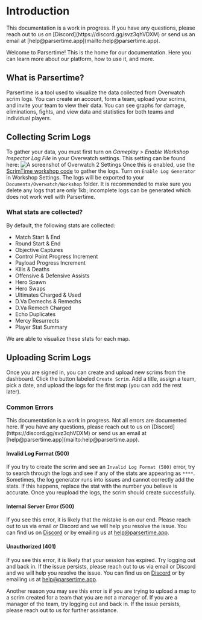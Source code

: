 
# Introduction

<Callout type="warning" emoji="⚠️">
    This documentation is a work in progress. If you have any questions, 
    please reach out to us on [Discord](https://discord.gg/svz3qhVDXM) 
    or send us an email at [help@parsertime.app](mailto:help@parsertime.app).
</Callout>
 
Welcome to Parsertime! This is the home for our documentation. Here you 
can learn more about our platform, how to use it, and more.

## What is Parsertime?
Parsertime is a tool used to visualize the data collected from Overwatch 
scrim logs. You can create an account, form a team, upload your scrims, and 
invite your team to view their data. You can see graphs for damage, eliminations, 
fights, and view data and statistics for both teams and individual players. 

## Collecting Scrim Logs
To gather your data, you must first turn on *Gameplay > Enable Workshop Inspector 
Log File* in your Overwatch settings. This setting can be found here:
![A screenshot of Overwatch 2 Settings](https://i.imgur.com/seP1eMT.png)
Once this is enabled, use the [ScrimTime workshop code](https://workshop.codes/DKEEH) to 
gather the logs. Turn on `Enable Log Generator` in Workshop Settings. The logs will be 
exported to your `Documents/Overwatch/Workshop` folder. It is recommended to make sure 
you delete any logs that are only 1kb; incomplete logs can be generated which does not 
work well with Parsertime.

### What stats are collected?
By default, the following stats are collected:
- Match Start & End
- Round Start & End
- Objective Captures
- Control Point Progress Increment
- Payload Progress Increment
- Kills & Deaths
- Offensive & Defensive Assists
- Hero Spawn
- Hero Swaps
- Ultimates Charged & Used
- D.Va Demechs & Remechs
- D.Va Remech Charged
- Echo Duplicates
- Mercy Resurrects
- Player Stat Summary

We are able to visualize these stats for each map.

## Uploading Scrim Logs
Once you are signed in, you can create and upload new scrims from the dashboard. Click 
the button labeled `Create Scrim`. Add a title, assign a team, pick a date, and upload 
the logs for the first map (you can add the rest later). 

### Common Errors
<Callout type="warning" emoji="⚠️">
    This documentation is a work in progress. Not all errors are documented here. 
    If you have any questions, please reach out to us 
    on [Discord](https://discord.gg/svz3qhVDXM) or send us an email at
    [help@parsertime.app](mailto:help@parsertime.app).
</Callout>

#### Invalid Log Format (500)
If you try to create the scrim and see an `Invalid Log Format (500)` error, try to search 
through the logs and see if any of the stats are appearing as `****`. Sometimes, the log 
generator runs into issues and cannot correctly add the stats. If this happens, replace 
the stat with the number you believe is accurate. Once you reupload the logs, the scrim 
should create successfully.

#### Internal Server Error (500)
If you see this error, it is likely that the mistake is on our end. Please reach out to
us via email or Discord and we will help you resolve the issue. You can find us on
[Discord](https://discord.gg/svz3qhVDXM) or by emailing us at 
[help@parsertime.app](mailto:help@parsertime.app).

#### Unauthorized (401)
If you see this error, it is likely that your session has expired. Try logging out and
back in. If the issue persists, please reach out to us via email or Discord and we will
help you resolve the issue. You can find us on [Discord](https://discord.gg/svz3qhVDXM)
or by emailing us at [help@parsertime.app](mailto:help@parsertime.app).

Another reason you may see this error is if you are trying to upload a map to a scrim
created for a team that you are not a manager of. If you are a manager of the team, try
logging out and back in. If the issue persists, please reach out to us for further 
assistance.
